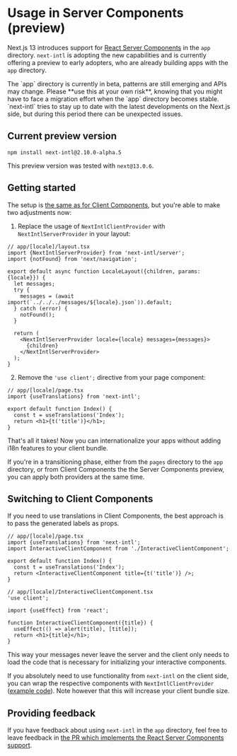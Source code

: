 
# Usage in Server Components (preview)

Next.js 13 introduces support for [React Server Components](https://beta.nextjs.org/docs/rendering/server-and-client-components) in the `app` directory. `next-intl` is adopting the new capabilities and is currently offering a preview to early adopters, who are already building apps with the `app` directory.

<Callout>
  The `app` directory is currently in beta, patterns are still emerging and APIs
  may change. Please **use this at your own risk**, knowing that you might have
  to face a migration effort when the `app` directory becomes stable.
  `next-intl` tries to stay up to date with the latest developments on the
  Next.js side, but during this period there can be unexpected issues.
</Callout>

## Current preview version

```
npm install next-intl@2.10.0-alpha.5
```

This preview version was tested with `next@13.0.6`.

## Getting started

The setup is [the same as for Client Components](/docs/next-13/client-components), but you're able to make two adjustments now:

1. Replace the usage of `NextIntlClientProvider` with `NextIntlServerProvider` in your layout:

```tsx
// app/[locale]/layout.tsx
import {NextIntlServerProvider} from 'next-intl/server';
import {notFound} from 'next/navigation';

export default async function LocaleLayout({children, params: {locale}}) {
  let messages;
  try {
    messages = (await import(`../../../messages/${locale}.json`)).default;
  } catch (error) {
    notFound();
  }

  return (
    <NextIntlServerProvider locale={locale} messages={messages}>
      {children}
    </NextIntlServerProvider>
  );
}
```

2. Remove the `'use client';` directive from your page component:

```tsx
// app/[locale]/page.tsx
import {useTranslations} from 'next-intl';

export default function Index() {
  const t = useTranslations('Index');
  return <h1>{t('title')}</h1>;
}
```

That's all it takes! Now you can internationalize your apps without adding i18n features to your client bundle.

If you're in a transitioning phase, either from the `pages` directory to the `app` directory, or from Client Components the the Server Components preview, you can apply both providers at the same time.

## Switching to Client Components

If you need to use translations in Client Components, the best approach is to pass the generated labels as props.

```tsx
// app/[locale]/page.tsx
import {useTranslations} from 'next-intl';
import InteractiveClientComponent from './InteractiveClientComponent';

export default function Index() {
  const t = useTranslations('Index');
  return <InteractiveClientComponent title={t('title')} />;
}
```

```tsx
// app/[locale]/InteractiveClientComponent.tsx
'use client';

import {useEffect} from 'react';

function InteractiveClientComponent({title}) {
  useEffect(() => alert(title), [title]);
  return <h1>{title}</h1>;
}
```

This way your messages never leave the server and the client only needs to load the code that is necessary for initializing your interactive components.

If you absolutely need to use functionality from `next-intl` on the client side, you can wrap the respective components with `NextIntlClientProvider` ([example code](https://github.com/amannn/next-intl/blob/feat/next-13-rsc/packages/example-next-13-advanced/src/components/client/02-MessagesOnClientCounter/Counter.tsx)). Note however that this will increase your client bundle size.

## Providing feedback

If you have feedback about using `next-intl` in the `app` directory, feel free to leave feedback in [the PR which implements the React Server Components support](https://github.com/amannn/next-intl/pull/149).
